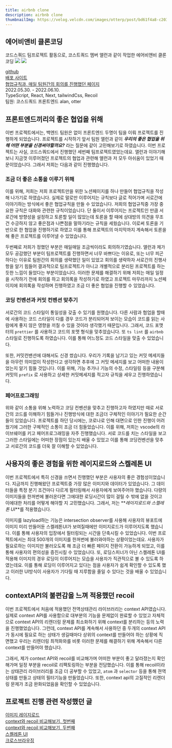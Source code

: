 ```yaml
---
title: airbnb clone
description: airbnb clone
thumbnailImg: https://velog.velcdn.com/images/otterp/post/bd61f4a8-c203-4c93-97e9-b84cef91279a/image.png
---
```


## 에어비앤비 클론코딩

코드스쿼드 팀프로젝트 활동으로, 코스트쿼드 멤버 앨런과 같이 작업한 에어비앤비 클론 코딩
![](https://velog.velcdn.com/images/otterp/post/a3b03e29-45d3-445f-9df7-f0ab3a4c4492/image.png)
![](https://velog.velcdn.com/images/otterp/post/9bf1b37e-1163-483b-a594-923e19187c51/image.png)

[github](https://github.com/otterp012/airbnb)  
[배포 사이트](http://otterp.s3-website.ap-northeast-2.amazonaws.com/)  
[협업규칙과, 매일 팀원간의 회의를 진행했던 페이지](https://www.notion.so/5fbf236e78d34110b740ce47e5f2509a)  
2022.05.30. - 2022.06.10.  
TypeScript, React, Next, tailwindCss, Recoil  
팀원: 코스드쿼드 프론트엔드 alan, otter

## 프론트엔드끼리의 좋은 협업을 위해

이번 프로젝트에서는, 백엔드 팀원은 없이 프론트엔드 두명이 팀을 이뤄 프로젝트를 진행하게 되었습니다. 프로젝트를 시작하기 앞서 팀원 앨런과 같이 **_우리의 좋은 협업을 위해 어떤 부분을 신경써야할까요?_** 라는 질문에 같이 고민해보기로 하였습니다. 이번 프로젝트는 사실, 코드스쿼드에서 진행했던 세번째 팀프로젝트였었는데요. 앨런과 이야기해보니 지금껏 이루어졌던 프로젝트의 협업과 관련해 앨런과 저 모두 아쉬움이 있었기 때문이었습니다. 그래서 저희는 다음과 같이 진행했습니다.

### 조금 더 좋은 소통을 이루기 위해

이를 위해, 저희는 저희 프로젝트만을 위한 노션페이지를 하나 만들어 협업규칙을 작성해 나가기로 하였습니다. 실제로 말로만 이루어지는 규칙보다 글로 적어가며 서로간에 이야기하는 방식에서 좋은 협업규칙을 만들 수 있었습니다. 저희의 협업규칙중 가장 중요한 규칙은 대화와 관련한 규칙이었습니다. 단 둘이서 이루어지는 프로젝트인 만큼 서로간에 방향성을 설정하고 토론할 일이 많았는데 토론을 할 때에 상대방의 의견을 무조건 수긍하지 않고 좋은점과 나쁜점을 말하기라는 규칙을 세웠습니다. 이로써 토론을 기반으로 한 협업을 진행하기로 하였고 이를 통해 프로젝트의 마지막까지 계속해서 토론을 해 좋은 프로젝트를 이루어낼 수 있었습니다.

두번째로 저희가 정했던 부분은 매일매일 조금씩이라도 회의하기였습니다. 앨런과 제가 모두 공감했던 부분이 팀프로젝트를 진행하면서 너무 바쁘다는 이유로, 또는 너무 피곤하다는 이유로 팀원간의 회의를 생략했던 일이 있었고 회의를 생략하자 서로간의 진행사항을 알기 힘들어 결과적으로 팀프로젝트가 아니고 개별적으로 분리된 프로젝트를 하는듯한 느낌이 들었다는 부분이었습니다. 이러한 문제를 해결하기 위해 저희는 매일 일정을 시작하기 전에 회의를 하고 회의록을 작성하기로 하였고 프로젝트 마무리까지 노션페이지에 회의록을 작성하며 진행하였고 조금 더 좋은 협업을 진행할 수 있었습니다.

### 코딩 컨벤션과 커밋 컨벤션 맞추기

서로간의 코드 스타일이 통일성을 갖출 수 있기를 원했습니다. 다른 사람과 협업을 할때에 사용하는 코드 스타일이 다를 경우 코드가 분리되어져 보이는 모습이 코드를 읽는 사람에게 좋지 않은 영향을 끼칠 수 있을 것이라 생각했기 때문입니다. 그래서, 코드 포맷터의 `prettier` 를 사용하고 코드의 포맷 형식을 맞추었습니다. 또 `ts lint` 를 `airbnb` 스타일로 진행하도록 하였습니다. 이를 통해 어느정도 코드 스타일을 맞출 수 있었습니다.

또한, 커밋컨밴션에 대해서도 신경 썼습니다. 우리가 기록을 남기고 있는 커밋 메세지들을 아무런 의미없이 작성한다고 생각하면 추후에 그 커밋 메세지를 보고 어떠한 내용이었는지 알기 힘들 것입니다. 이를 위해, 기능 추가나 기능의 수정, 스타일링 등을 구분해 커밋의 `prefix` 로 사용하고 상세한 커밋메세지를 적고자 규칙을 세우고 진행하였습니다.

### 페어프로그래밍

위와 같이 소통을 위해 노력하고 코딩 컨벤션을 맞추고 진행하고자 하였지만 때로 서로간의 코드를 이해하기 힘들거나 진행방식에 대한 조금더 구체적인 이야기가 필요한 순간들이 있었습니다. 프로젝트를 하던 당시에는, 코로나로 인해 대면으로 인한 진행이 어려웠기에 그러한 구체적인 소통이 조금 더 힘들었습니다. 이를 위해, 저희는 vscode의 라이브쉐어를 키고 페어프로그래밍을 자주 진행했습니다. 서로 코드를 치는 스타일을 보고 그러한 스타일에는 어떠한 장점이 있는지 배울 수 있었고 이를 통해 코딩컨벤션을 맞추고 서로간의 코드를 더욱 잘 이해할 수 있었습니다.

## 사용자의 좋은 경험을 위한 레이지로드와 스켈레톤 UI

이번 프로젝트에서 특히 신경을 쓰면서 진행했던 부분은 사용자의 좋은 경험성이었습니다. 지금까지 진행해왔던 프로젝트중 가장 많은 이미지와 데이터가 있었습니다. 그 데이터들을 특정 분기 조건마다 다르게 필터링해서 사용자에게 보여주어야 했습니다. 다량의 이미지들을 한꺼번에 불러온다면 그에대한 로딩시간이 많이 걸릴 수 밖에 없을 것이고 이에대한 처리를 어떻게 해야할 지 고민했습니다. 그래서, 저는 **_레이지로드와 스켈레톤 UI_**를 적용했습니다.

이미지를 lazyload하는 기능은 intersection observer를 사용해 사용자의 뷰포트에 이미지 미리 만들어둔 스켈레톤UI가 보여질때에만 이미지로드가 이루어지도록 했습니다. 이를 통해 사용자의 입장에서 필터링되는 시간을 단축시킬 수 있었습니다. 이번 프로젝트에서는 최대 500개의 이미지를 한꺼번에 불러와야하는 상황이었는데요. 사용자가 필요로하는 이미지만 불러오도록 해 조금 더 빠른 페이지 전환이 가능하게 되었고, 이를 통해 사용자의 편의성을 증진시킬 수 있었습니다. 또, 로딩스피너가 아닌 스켈레톤 UI를 적용해 이미지의 경우 로딩이 이루어지는 모습을 사용자가 직관적으로 볼 수 있도록 하였는데요. 이를 통해 로딩이 이루어지고 있다는 점을 사용자가 쉽게 확인할 수 있도록 했고 이러한 UI방식이 사용자가 기다릴 때 지루함을 줄일 수 있다는 것을 배울 수 있었습니다.

## contextAPI의 불편감을 느껴 적용했던 recoil

이번 프로젝트에서 처음에 적용했던 전역상태관리 라이브러리는 context API였습니다. 실제로 context API를 사용함으로 대부분의 기능을 문제없이 완료할 수 있었고 자체적으로 context API의 리렌더링 문제를 최소화하기 위해 context를 분리하는 등의 노력을 진행했었습니다. 그런데, context API를 계속해서 사용하던 중 두개의 context API가 동시에 필요로 하는 상태가 생길때마다 상위의 context를 만들어야 하는 상황에 직면했고 우리는 리렌더링 최적화와를 비롯 이러한 문제를 해결하기 위해 계속해서 다른 context를 만들어야 했습니다.

그래서, 제가 context API와 recoil를 비교해가며 어떠한 부분이 좋고 달라졌는지 확인해가며 일정 부분을 recoil로 리팩토링하는 부분을 전담했습니다. 이를 통해 recoil이라는 상태관리 라이브러리를 조금 더 공부할 수 있었고, `atom` 과 `selector` 등을 통해 젼역상태를 만들고 상태의 필터기능을 만들었습니다. 또한, context api의 고질적인 리렌더링 문제가 조금 완화되었음을 확인할 수 있었습니다.

## 프로젝트 진행 관련 작성했던 글

[이미지 레이지로드](https://otter-log.world/blog/react-lazyload)  
[context와 recoil 비교해보기, 첫번째](https://otter-log.world/blog/react-conext_recoil)  
[context와 recoil 비교해보기, 두번째](https://otter-log.world/blog/react-context_recoil2)  
[스켈레톤 UI](https://otter-log.world/blog/react-skeletonUI)  
[크로스브라우징](https://otter-log.world/blog/common_crossbrowsing)
